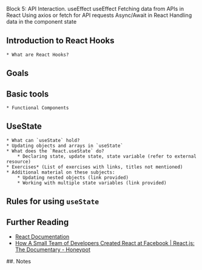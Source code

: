 Block 5: API Interaction. useEffect
useEffect
Fetching data from APIs in React
Using axios or fetch for API requests
Async/Await in React
Handling data in the component state

## Introduction to React Hooks
    * What are React Hooks?

## Goals

## Basic tools
    * Functional Components

## UseState
    * What can `useState` hold?
    * Updating objects and arrays in `useState`
    * What does the `React.useState` do?
        * Declaring state, update state, state variable (refer to external resource)
    * Exercises* (List of exercises with links, titles not mentioned)
    * Additional material on these subjects:
        * Updating nested objects (link provided)
        * Working with multiple state variables (link provided)

## Rules for using `useState`

## Further Reading
 * [React Documentation]()
 * [How A Small Team of Developers Created React at Facebook | React.js: The Documentary - Honeypot](https://www.youtube.com/watch?v=8pDqJVdNa44)

##. Notes
